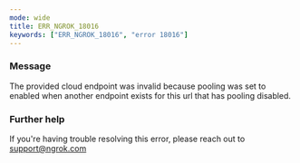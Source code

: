 ```yaml
---
mode: wide
title: ERR_NGROK_18016
keywords: ["ERR_NGROK_18016", "error 18016"]
---
```



### Message

The provided cloud endpoint was invalid because pooling was set to enabled when another endpoint exists for this url that has pooling disabled.

<ErrorDetails />

### Further help

If you're having trouble resolving this error, please reach out to [support@ngrok.com](mailto:support@ngrok.com?subject=Help%20with%20ERR_NGROK_18016)

